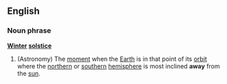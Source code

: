 ==English==
===Noun phrase===
'''[[Winter]] [[solstice]]'''
{{wikipedia}}
# (Astronomy) The [[moment]] when the [[Earth]] is in that point of its [[orbit]] where the [[northern]] or [[southern]] [[hemisphere]] is most inclined '''away''' from the [[sun]].